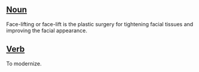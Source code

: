 ==[[Noun]]==
Face-lifting or face-lift is the plastic surgery for tightening facial tissues and improving the facial appearance. 

==[[Verb]]==

To modernize.